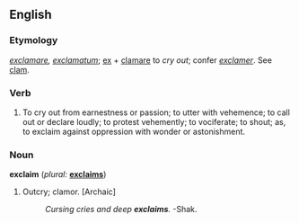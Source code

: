 ==English==

{{Webster}}

===Etymology===
{{L.}} ''[[exclamare]], [[exclamatum]]''; [[ex]] + [[clamare]] to ''cry out''; confer {{OF.}} ''[[exclamer]]''. See [[clam]].

===Verb===
{{em-infl-reg-consonant|exclaim||}}
# To cry out from earnestness or passion; to utter with vehemence; to call out or declare loudly; to protest vehemently; to vociferate; to shout; as, to exclaim against oppression with wonder or astonishment.

===Noun===
'''exclaim'''  (''plural:'' '''[[exclaims]]''')
# Outcry; clamor. [Archaic]
#:''Cursing cries and deep '''exclaims'''.''  -Shak.
